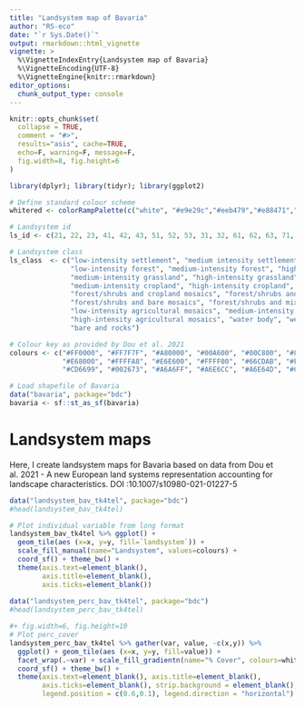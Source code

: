 ```yaml
---
title: "Landsystem map of Bavaria"
author: "RS-eco"
date: "`r Sys.Date()`"
output: rmarkdown::html_vignette
vignette: >
  %\VignetteIndexEntry{Landsystem map of Bavaria}
  %\VignetteEncoding{UTF-8}
  %\VignetteEngine{knitr::rmarkdown}
editor_options: 
  chunk_output_type: console
---
```


```r
knitr::opts_chunk$set(
  collapse = TRUE,
  comment = "#>",
  results="asis", cache=TRUE,
  echo=F, warning=F, message=F,
  fig.width=8, fig.height=6
)
```

```r
library(dplyr); library(tidyr); library(ggplot2)

# Define standard colour scheme
whitered <- colorRampPalette(c("white", "#e9e29c","#eeb479","#e88471","#cf597e"))(255)

# Landsystem id
ls_id <- c(21, 22, 23, 41, 42, 43, 51, 52, 53, 31, 32, 61, 62, 63, 71, 72, 74, 75, 731, 732, 733, 11, 12, 13, 80, 90)

# Landsystem class
ls_class  <- c("low-intensity settlement", "medium intensity settlement", "high intensity settlement",
               "low-intensity forest", "medium-intensity forest", "high-intensity forest", "low-intensity grassland",
               "medium-intensity grassland", "high-intensity grassland", "low-intensity cropland", 
               "medium-intensity cropland", "high-intensity cropland", "extensive perm-crops", "intensive perm-crops",
               "forest/shrubs and cropland mosaics", "forest/shrubs and grassland mosaics", 
               "forest/shrubs and bare mosaics", "forest/shrubs and mixed agriculture mosaics",
               "low-intensity agricultural mosaics", "medium-intensity agricultural mosaics", 
               "high-intensity agricultural mosaics", "water body", "wetland", "glacier", "shrub",
               "bare and rocks")

# Colour key as provided by Dou et al. 2021
colours <- c("#FF0000", "#FF7F7F", "#A80000", "#00A600", "#00C800", "#82A600", "#CCF24D", "#96CC64", "#C8CC14", "#E6A600",
             "#E68000", "#FFFFA8", "#E6E600", "#FFFF00", "#66CDAB", "#F5F57A", "#A6FF80", "#F2CCA6", "#FFBEE8", "#D69DBC",
             "#CD6699", "#002673", "#A6A6FF", "#A6E6CC", "#A6E64D", "#CCCCCC")
```

```r
# Load shapefile of Bavaria
data("bavaria", package="bdc")
bavaria <- sf::st_as_sf(bavaria)
```

# Landsystem maps

Here, I create landsystem maps for Bavaria based on data from 
Dou et al. 2021 - A new European land systems representation accounting for landscape characteristics.
DOI :10.1007/s10980-021-01227-5

```r
data("landsystem_bav_tk4tel", package="bdc")
#head(landsystem_bav_tk4tel)

# Plot individual variable from long format
landsystem_bav_tk4tel %>% ggplot() + 
  geom_tile(aes (x=x, y=y, fill=`landsystem`)) +
  scale_fill_manual(name="Landsystem", values=colours) + 
  coord_sf() + theme_bw() + 
  theme(axis.text=element_blank(),
        axis.title=element_blank(),
        axis.ticks=element_blank())
  
data("landsystem_perc_bav_tk4tel", package="bdc")
#head(landsystem_perc_bav_tk4tel)

#+ fig.width=6, fig.height=10
# Plot perc_cover
landsystem_perc_bav_tk4tel %>% gather(var, value, -c(x,y)) %>%
  ggplot() + geom_tile(aes (x=x, y=y, fill=value)) +
  facet_wrap(.~var) + scale_fill_gradientn(name="% Cover", colours=whitered) + 
  coord_sf() + theme_bw() + 
  theme(axis.text=element_blank(), axis.title=element_blank(),
        axis.ticks=element_blank(), strip.background = element_blank(),
        legend.position = c(0.6,0.1), legend.direction = "horizontal")
```
